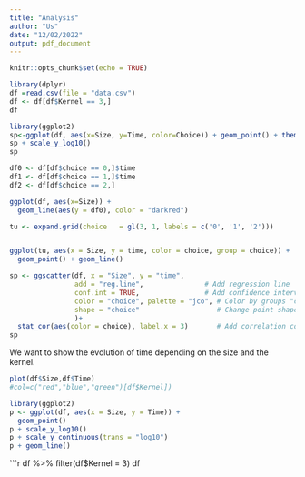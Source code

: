 ```yaml
---
title: "Analysis"
author: "Us"
date: "12/02/2022"
output: pdf_document
---
```


```r
knitr::opts_chunk$set(echo = TRUE)
```


```r
library(dplyr)
df =read.csv(file = "data.csv")
df <- df[df$Kernel == 3,]
df
```

```r
library(ggplot2)
sp<-ggplot(df, aes(x=Size, y=Time, color=Choice)) + geom_point() + theme_bw() + geom_path(aes(group = Choice)) 
sp + scale_y_log10()
sp
```


```r
df0 <- df[df$choice == 0,]$time
df1 <- df[df$choice == 1,]$time
df2 <- df[df$choice == 2,]

ggplot(df, aes(x=Size)) + 
  geom_line(aes(y = df0), color = "darkred")
```






```r
tu <- expand.grid(choice   = gl(3, 1, labels = c('0', '1', '2')))


ggplot(tu, aes(x = Size, y = time, color = choice, group = choice)) + 
  geom_point() + geom_line() 

```


```r
sp <- ggscatter(df, x = "Size", y = "time",
                add = "reg.line",               # Add regression line
                conf.int = TRUE,                # Add confidence interval
                color = "choice", palette = "jco", # Color by groups "cyl"
                shape = "choice"                   # Change point shape by groups "cyl"
                )+
  stat_cor(aes(color = choice), label.x = 3)       # Add correlation coefficient
sp
```

We want to show the evolution of time depending on the size and the kernel.

```r
plot(df$Size,df$Time)
#col=c("red","blue","green")[df$Kernel])
```


```r
library(ggplot2)
p <- ggplot(df, aes(x = Size, y = Time)) + 
  geom_point() 
p + scale_y_log10()
p + scale_y_continuous(trans = "log10")
p + geom_line()
```

```r
df %>% filter(df$Kernel = 3)
df